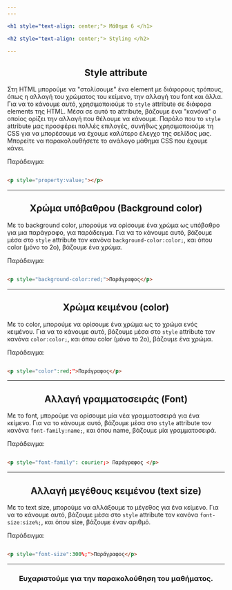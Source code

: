 ```yaml
---
---

<h1 style="text-align: center;"> Μάθημα 6 </h1>

<h2 style="text-align: center;"> Styling </h2>

---
```


<h2 style="text-align: center;"> Style attribute </h2>

Στη HTML μπορούμε να "στολίσουμε" ένα element με διάφορους τρόπους, όπως η αλλαγή του χρώματος του κείμενο, την αλλαγή του font και άλλα.
Για να το κάνουμε αυτό, χρησιμοποιούμε το ```style``` attribute σε διάφορα elements της HTML.
Μέσα σε αυτό το attribute, βάζουμε ένα "κανόνα" ο οποίος ορίζει την αλλαγή που θέλουμε να κάνουμε.
Παρόλο που το ```style``` attribute μας προσφέρει πολλές επιλογές, συνήθως χρησιμοποιούμε τη CSS για να μπορέσουμε να έχουμε καλύτερο έλεγχο της σελίδας μας.
Μπορείτε να παρακολουθήσετε το ανάλογο μάθημα CSS που έχουμε κάνει.

Παράδειγμα:

```html

<p style="property:value;"></p>

```

---

<h2 style="text-align: center;"> Χρώμα υπόβαθρου (Background color) </h2>

Με το background color, μπορούμε να ορίσουμε ένα χρώμα ως υπόβαθρο για μια παράγραφο, για παράδειγμα.
Για να το κάνουμε αυτό, βάζουμε μέσα στο `style` attribute τον κανόνα `background-color:color;`, και όπου color (μόνο το 2ο), βάζουμε ένα χρώμα.

Παράδειγμα:

```html

<p style="background-color:red;">Παράγραφος</p>

```

---

<h2 style="text-align: center;"> Χρώμα κειμένου (color) </h2>

Με το color, μπορούμε να ορίσουμε ένα χρώμα ως το χρώμα ενός κειμένου.
Για να το κάνουμε αυτό, βάζουμε μέσα στο `style` attribute τον κανόνα `color:color;`, και όπου color (μόνο το 2ο), βάζουμε ένα χρώμα.

Παράδειγμα:

```html

<p style="color":red;">Παράγραφος</p>

```

---

<h2 style="text-align: center;"> Αλλαγή γραμματοσειράς (Font) </h2>

Με το font, μπορούμε να ορίσουμε μία νέα γραμματοσειρά για ένα κείμενο.
Για να το κάνουμε αυτό, βάζουμε μέσα στο `style` attribute τον κανόνα `font-family:name;`, και όπου name, βάζουμε μία γραμματοσειρά.

Παράδειγμα:

```html

<p style="font-family": courier;> Παράγραφος </p>

```

---

<h2 style="text-align: center;"> Αλλαγή μεγέθους κειμένου (text size) </h2>

Με το text size, μπορούμε να αλλάξουμε το μέγεθος για ένα κείμενο.
Για να το κάνουμε αυτό, βάζουμε μέσα στο `style` attribute τον κανόνα `font-size:size%;`, και όπου size, βάζουμε έναν αριθμό.

Παράδειγμα:

```html

<p style="font-size":300%;">Παράγραφος</p>

```

---

<h3 style="text-align: center;"> Ευχαριστούμε για την παρακολούθηση του μαθήματος. </h3>